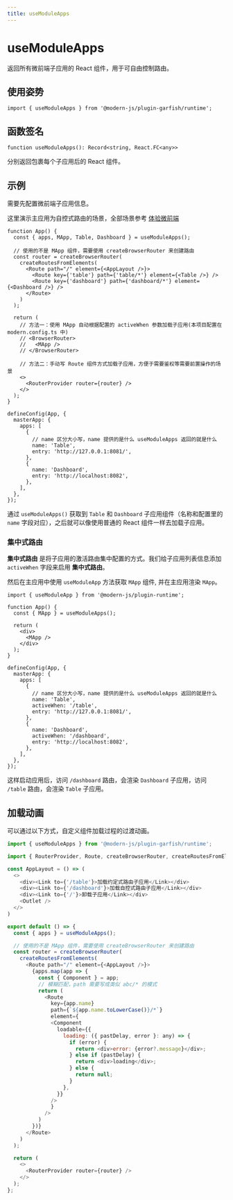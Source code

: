 ```yaml
---
title: useModuleApps
---
```

# useModuleApps

返回所有微前端子应用的 React 组件，用于可自由控制路由。

## 使用姿势

```tsx
import { useModuleApps } from '@modern-js/plugin-garfish/runtime';
```

## 函数签名

`function useModuleApps(): Record<string, React.FC<any>>`

分别返回包裹每个子应用后的 React 组件。

## 示例

需要先配置微前端子应用信息。


<EnableMicroFrontend />

这里演示主应用为自控式路由的场景，全部场景参考 [体验微前端](/guides/topic-detail/micro-frontend/c02-development.html)
```tsx title=App.tsx
function App() {
  const { apps, MApp, Table, Dashboard } = useModuleApps();

  // 使用的不是 MApp 组件，需要使用 createBrowserRouter 来创建路由
  const router = createBrowserRouter(
    createRoutesFromElements(
      <Route path="/" element={<AppLayout />}>
        <Route key={'table'} path={'table/*'} element={<Table />} />
        <Route key={'dashboard'} path={'dashboard/*'} element={<Dashboard />} />
      </Route>
    )
  );

  return (
    // 方法一：使用 MApp 自动根据配置的 activeWhen 参数加载子应用(本项目配置在 modern.config.ts 中)
    // <BrowserRouter>
    //   <MApp />
    // </BrowserRouter>

    // 方法二：手动写 Route 组件方式加载子应用，方便于需要鉴权等需要前置操作的场景
    <>
      <RouterProvider router={router} />
    </>
  );
}

defineConfig(App, {
  masterApp: {
    apps: [
      {
        // name 区分大小写，name 提供的是什么 useModuleApps 返回的就是什么
        name: 'Table',
        entry: 'http://127.0.0.1:8081/',
      },
      {
        name: 'Dashboard',
        entry: 'http://localhost:8082',
      },
    ],
  },
});
```

通过 `useModuleApps()` 获取到 `Table` 和 `Dashboard` 子应用组件（名称和配置里的 `name` 字段对应），之后就可以像使用普通的 React 组件一样去加载子应用。

### 集中式路由

**集中式路由** 是将子应用的激活路由集中配置的方式。我们给子应用列表信息添加 `activeWhen` 字段来启用 **集中式路由**。


<MicroRuntimeConfig />

然后在主应用中使用 `useModuleApp` 方法获取 `MApp` 组件, 并在主应用渲染 `MApp`。

```tsx title=主应用：App.tsx
import { useModuleApp } from '@modern-js/plugin-runtime';

function App() {
  const { MApp } = useModuleApps();

  return (
    <div>
      <MApp />
    </div>
  );
}

defineConfig(App, {
  masterApp: {
    apps: [
      {
        // name 区分大小写，name 提供的是什么 useModuleApps 返回的就是什么
        name: 'Table',
        activeWhen: '/table',
        entry: 'http://127.0.0.1:8081/',
      },
      {
        name: 'Dashboard',
        activeWhen: '/dashboard',
        entry: 'http://localhost:8082',
      },
    ],
  },
});
```

这样启动应用后，访问 `/dashboard` 路由，会渲染 `Dashboard` 子应用，访问 `/table` 路由，会渲染 `Table` 子应用。

## 加载动画

可以通过以下方式，自定义组件加载过程的过渡动画。

```js title="App.tsx"
import { useModuleApps } from '@modern-js/plugin-garfish/runtime';

import { RouterProvider, Route, createBrowserRouter, createRoutesFromElements, BrowserRouter, Link, Outlet } from '@modern-js/runtime/router';

const AppLayout = () => (
  <>
    <div><Link to={'/table'}>加载约定式路由子应用</Link></div>
    <div><Link to={'/dashboard'}>加载自控式路由子应用</Link></div>
    <div><Link to={'/'}>卸载子应用</Link></div>
    <Outlet />
  </>
)

export default () => {
  const { apps } = useModuleApps();

  // 使用的不是 MApp 组件，需要使用 createBrowserRouter 来创建路由
  const router = createBrowserRouter(
    createRoutesFromElements(
      <Route path="/" element={<AppLayout />}>
        {apps.map(app => {
          const { Component } = app;
          // 模糊匹配，path 需要写成类似 abc/* 的模式
          return (
            <Route
              key={app.name}
              path={`${app.name.toLowerCase()}/*`}
              element={
              <Component
                loadable={{
                  loading: ({ pastDelay, error }: any) => {
                    if (error) {
                      return <div>error: {error?.message}</div>;
                    } else if (pastDelay) {
                      return <div>loading</div>;
                    } else {
                      return null;
                    }
                  },
                }}
              />
              }
            />
          )
        })}
      </Route>
    )
  );

  return (
    <>
      <RouterProvider router={router} />
    </>
  );
};
```
